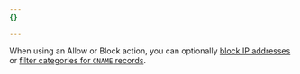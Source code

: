 ```yaml
---
{}

---
```


When using an Allow or Block action, you can optionally [block IP addresses](/cloudflare-one/policies/gateway/domain-categories/#filter-traffic-by-resolved-ip-category) or [filter categories for `CNAME` records](/cloudflare-one/policies/gateway/domain-categories/#ignore-cname-domain-categories).
